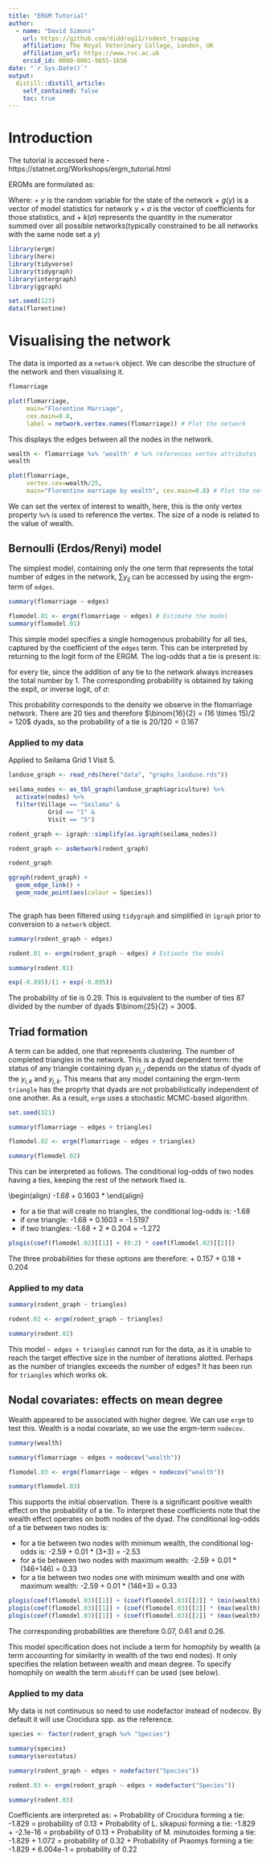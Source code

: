 ```yaml
---
title: "ERGM Tutorial"
author:
  - name: "David Simons"
    url: https://github.com/diddrog11/rodent_trapping
    affiliation: The Royal Veterinary College, London, UK
    affiliation_url: https://www.rvc.ac.uk
    orcid_id: 0000-0001-9655-1656
date: "`r Sys.Date()`"
output:
  distill::distill_article:
    self_contained: false
    toc: true
---
```


# Introduction

The tutorial is accessed here - https://statnet.org/Workshops/ergm_tutorial.html

ERGMs are formulated as:

\begin{align*}
\log({\exp(\theta'g(y))}) = \theta_1g_1(y) + \theta_2g_2(y)+ ... + \theta_pg_p(y)
\end{align*}

Where:
  + $y$ is the random variable for the state of the network
  + $g(y)$ is a vector of model statistics for network y
  + $\sigma$ is the vector of coefficients for those statistics, and
  + $k(\sigma)$ represents the quantity in the numerator summed over all possible networks(typically constrained to be all networks with the same node set a $y$)

```r
library(ergm)
library(here)
library(tidyverse)
library(tidygraph)
library(intergraph)
library(ggraph)

set.seed(123)
data(florentine)
```

# Visualising the network

The data is imported as a `network` object. We can describe the structure of the network and then visualising it.

```r
flomarriage

plot(flomarriage, 
     main="Florentine Marriage", 
     cex.main=0.8, 
     label = network.vertex.names(flomarriage)) # Plot the network

```

This displays the edges between all the nodes in the network.

``` r
wealth <- flomarriage %v% 'wealth' # %v% references vertex attributes
wealth

plot(flomarriage, 
     vertex.cex=wealth/25, 
     main="Florentine marriage by wealth", cex.main=0.8) # Plot the network with vertex size proportional to wealth

```

We can set the vertex of interest to wealth, here, this is the only vertex property `%v%` is used to reference the vertex. The size of a node is related to the value of wealth.

## Bernoulli (Erdos/Renyi) model

The simplest model, containing only the one term that represents the total number of edges in the network, $\sum{y_{ij}}$ can be accessed by using the ergm-term of `edges`. 

```r
summary(flomarriage ~ edges)

flomodel.01 <- ergm(flomarriage ~ edges) # Estimate the model 
summary(flomodel.01)

```

This simple model specifies a single homogenous probability for all ties, captured by the coefficient of the `edges` term. This can be interpreted by returning to the logit form of the ERGM. The log-odds that a tie is present is:

\begin{align*}
{\sf{logit}(p(y))} &= \sigma * \delta(g(y)) \\
&= -1.61 * \text{change in the number of ties} \\
&= -1.61 * 1
\end{align*}

for every tie, since the addition of any tie to the network always increases the total number by 1. The corresponding probability is obtained by taking the expit, or inverse logit, of $\sigma$:

\begin{align*}
&= \sf {exp}(-1.61)/(1+ \sf {exp}(-1.61)) \\
&= 0.167
\end{align*}

This probability corresponds to the density we observe in the flomarriage network. There are 20 ties and therefore $\binom{16}{2} = (16 \times 15)/2 = 120$ dyads, so the probability of a tie is $20/120 = 0.167$

### Applied to my data

Applied to Seilama Grid 1 Visit 5.

```r
landuse_graph <- read_rds(here("data", "graphs_landuse.rds"))

seilama_nodes <- as_tbl_graph(landuse_graph$agriculture) %>%
  activate(nodes) %>%
  filter(Village == "Seilama" &
           Grid == "1" &
           Visit == "5")

rodent_graph <- igraph::simplify(as.igraph(seilama_nodes))

rodent_graph <- asNetwork(rodent_graph)

rodent_graph

ggraph(rodent_graph) +
  geom_edge_link() +
  geom_node_point(aes(colour = Species))
     
```
The graph has been filtered using `tidygraph` and simplified in `igraph` prior to conversion to a `network` object.

```r

summary(rodent_graph ~ edges)

rodent.01 <- ergm(rodent_graph ~ edges) # Estimate the model 

summary(rodent.01)

exp(-0.895)/(1 + exp(-0.895))
```
The probability of tie is 0.29. This is equivalent to the number of ties 87 divided by the number of dyads $\binom{25}{2} = 300$. 


## Triad formation

A term can be added, one that represents clustering. The number of completed triangles in the network. This is a dyad dependent term: the status of any triangle containing dyan $y_{i,j}$ depends on the status of dyads of the $y_{i,k}$ and $y_{j,k}$.  This means that any model containing the ergm-term `triangle` has the proprty that dyads are not probabilistically independent of one another. As a result, `ergm` uses a stochastic MCMC-based algorithm. 

```r
set.seed(321)

summary(flomarriage ~ edges + triangles)

flomodel.02 <- ergm(flomarriage ~ edges + triangles)

summary(flomodel.02)
```

This can be interpreted as follows. The conditional log-odds of two nodes having a ties, keeping the rest of the network fixed is.

\begin(align*)
-1.68 * \text{change in the number of ties} + 0.1603 * \text{change in the number of triangles}
\end{align}

 + for a tie that will create no triangles, the conditional log-odds is: -1.68
 + if one triangle: -1.68 + 0.1603 = -1.5197
 + if two triangles: -1.68 + 2 * 0.204 = -1.272
 
```r

plogis(coef(flomodel.02)[[1]] + (0:2) * coef(flomodel.02)[[2]])

```
The three probabilities for these options are therefore:
  + 0.157
  + 0.18
  + 0.204

### Applied to my data

```r

summary(rodent_graph ~ triangles)

rodent.02 <- ergm(rodent_graph ~ triangles)

summary(rodent.02)

```
This model ` ~ edges + triangles` cannot run for the data, as it is unable to reach the target effective size in the number of iterations alotted. Perhaps as the number of triangles exceeds the number of edges? It has been run for `triangles` which works ok.

## Nodal covariates: effects on mean degree

Wealth appeared to be associated with higher degree. We can use `ergm` to test this. Wealth is a nodal covariate, so we use the ergm-term `nodecov`.

```r

summary(wealth)

summary(flomarriage ~ edges + nodecov("wealth"))

flomodel.03 <- ergm(flomarriage ~ edges + nodecov("wealth"))

summary(flomodel.03)

```

This supports the initial observation. There is a significant positive wealth effect on the probability of a tie. To interpret these coefficients note that the wealth effect operates on both nodes of the dyad. The conditional log-odds of a tie between two nodes is:

\begin{align*}
-2.59 * \text{change in the number of ties} + 0.01 * \text{the wealth of node 1} + 0.01 * \text{the wealth of node 2} \\
-2.59 * \text{change in the number of ties} + 0.01 * {the sum of the wealth of the two nodes}
\end{align*}

  + for a tie between two nodes with minimum wealth, the conditional log-odds is: -2.59 + 0.01 * (3+3) = -2.53
  + for a tie between two nodes with maximum wealth: -2.59 + 0.01 * (146+146) = 0.33
  + for a tie between two nodes one with minimum wealth and one with maximum wealth: -2.59 + 0.01 * (146+3) = 0.33

```r

plogis(coef(flomodel.03)[[1]] + (coef(flomodel.03)[[2]] * (min(wealth) + min(wealth))))
plogis(coef(flomodel.03)[[1]] + (coef(flomodel.03)[[2]] * (max(wealth) + max(wealth))))
plogis(coef(flomodel.03)[[1]] + (coef(flomodel.03)[[2]] * (max(wealth) + min(wealth))))
```

The corresponding probabilities are therefore 0.07, 0.61 and 0.26.

This model specification does not include a term for homophily by wealth (a term accounting for similarity in wealth of the two end nodes). It only specifies the relation between wealth and mean degree. To specify homophily on wealth the term `absdiff` can be used (see below).

### Applied to my data

My data is not continuous so need to use nodefactor instead of nodecov. By default it will use Crocidura spp. as the reference.

```r

species <- factor(rodent_graph %v% "Species")

summary(species)
summary(serostatus)

summary(rodent_graph ~ edges + nodefactor("Species"))

rodent.03 <- ergm(rodent_graph ~ edges + nodefactor("Species"))

summary(rodent.03)

```
Coefficients are interpreted as:
  + Probability of Crocidura forming a tie: -1.829 = probability of 0.13
  + Probability of L. sikapusi forming a tie: -1.829 + -2.1e-16 = probability of 0.13
  + Probability of M. minutoides forming a tie: -1.829 + 1.072 = probability of 0.32
  + Probability of Praomys forming a tie: -1.829 + 6.004e-1 = probability of 0.22